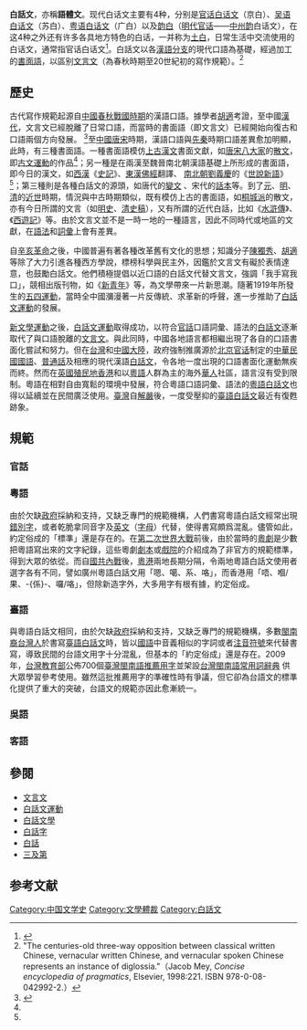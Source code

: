 {{dablink|對'''白話'''的其他解釋和用法請參見[[白話|白話]]。}}
'''白話文'''，亦稱'''語體文'''。现代白话文主要有4种，分别是[[官话白话文|官话白话文]]（京白）、[[吴语白话文|吴语白话文]]（苏白）、[[粤语白话文|粤语白话文]]（广白）以及[[韵白|韵白]]（[[明代官话|明代官话]]——[[中州韵|中州韵]]白话文），在这4种之外还有许多各具地方特色的白话，一并称为[[土白|土白]]，日常生活中交流使用的白话文，通常指官话白话文<ref>{{cite news|title=白话文的前世今生|publisher=[[人民日报海外版|人民日报海外版]]|date=2017-02-24|author=韩昊洋|url=http://www.cssn.cn/yyx/yyx_tpxw/201702/t20170224_3428390.shtml|archiveurl=https://web.archive.org/web/20201003053847/http://www.cssn.cn/yyx/yyx_tpxw/201702/t20170224_3428390.shtml|archivedate=2020-10-03|accessdate=2020-10-03|dead-url=no}}</ref>。白話文以各[[漢語|漢語]][[漢語方言|分支]]的現代口語為基礎，經過加工的[[書面語|書面語]]，以區别[[文言文|文言文]]（為春秋時期至20世紀初的寫作規範）。<ref>"The centuries-old three-way opposition between classical written Chinese, vernacular written Chinese, and vernacular spoken Chinese represents an instance of diglossia."（Jacob Mey, ''Concise encyclopedia of pragmatics'', Elsevier, 1998:221. ISBN 978-0-08-042992-2.）</ref>

==歷史==
古代寫作規範起源自[[中國|中國]][[春秋戰國時期|春秋戰國時期]]的漢語口語。據學者[[胡適|胡適]]考證，至中國[[漢代|漢代]]，文言文已經脫離了日常口語，而當時的書面語（即文言文）已經開始向復古和口語兩個方向發展。 <ref name=hs>{{cite book|title=白話文學史|author=胡適|ISBN=7530632493|publisher=百花文藝出版社}}</ref>至[[中國|中國]][[唐朝|唐]][[宋朝|宋]]時期，漢語口語與[[先秦|先秦]]時期口語差異愈加明顯，此時，有三種書面語。一種書面語模仿[[古漢語|上古漢文]]書面文獻，如[[唐宋八大家|唐宋八大家]]的[[散文|散文]]，即[[古文運動|古文運動]]的作品<ref name=hs></ref>；另一種是在兩漢至魏晉南北朝漢語基礎上所形成的書面語，即今日的漢文，如[[西漢|西漢]]《[[史記|史記]]》、[[東漢|東漢]][[佛經|佛經]]翻譯、 [[南北朝|南北朝]][[劉義慶|劉義慶]]的《[[世說新語|世說新語]]》<ref name=hs></ref>；第三種則是各種白話文的源頭，如唐代的[[變文|變文]] 、宋代的[[話本|話本]]等。到了[[元朝|元]]、[[明朝|明]]、[[清朝|清]]的[[近世|近世]]時期，情況與中古時期類似，既有模仿上古的書面語，如[[桐城派|桐城派]]的散文，亦有今日所謂的文言（如[[明史|明史]]、[[清史稿|清史稿]]），又有所謂的近代白話，比如《[[水滸傳|水滸傳]]》、《[[西遊記|西遊記]]》等。由於文言文並不是一時一地的一種語言，因此不同時代或地區的文獻，在[[語法|語法]]和[[詞彙|詞彙]]上會有差異。

自[[辛亥革命|辛亥革命]]之後，中國普遍有著各種改革舊有文化的思想；知識分子[[陳獨秀|陳獨秀]]、[[胡適|胡適]]等除了大力引進各種西方學說，標榜科學與民主外，因鑑於文言文有礙於表情達意，也鼓勵白話文。他們積極提倡以近口語的白話文代替文言文，強調「我手寫我口」，競相出版刊物，如《[[新青年|新青年]]》等，為文學帶來一片新思潮。隨著1919年所發生的[[五四運動|五四運動]]，當時全中國瀰漫著一片反傳統、求革新的呼聲，進一步推助了[[白話文運動|白話文運動]]的發展。

[[新文學運動|新文學運動]]之後，[[白話文運動|白話文運動]]取得成功，以符合[[官話|官話]]口語詞彙、語法的[[官話白話文|白話文]]逐漸取代了與口語脫離的[[文言文|文言文]]。與此同時，中國各地語言都相繼出現了各自的口語書面化嘗試和努力。但在[[中華民國|台灣]]和[[大陸當局|中國大陸]]，政府強制推廣源於[[北京官话|北京官话]]制定的[[中華民國國語|中華民國國語]]、[[普通话|普通話]]及相應的現代漢語[[官話白話文|白話文]]，令各地一度出現的口語書面化運動無疾而終。然而在[[英國殖民地|英國殖民地]][[香港|香港]]和以[[粵語|粵語]]人群為主的海外[[華人|華人]]社區，語言沒有受到限制。粵語在相對自由寬鬆的環境中發展，符合粵語口語詞彙、語法的[[粵語白話文|粵語白話文]]也得以延續並在民間廣泛使用。[[臺灣|臺灣]]自[[臺灣解嚴|解嚴]]後，一度受壓抑的[[臺語白話文|臺語白話文]]最近有復甦跡象。

==規範==
===官話===
{{main|官話白話文|現代標準漢語|中州韻白話文}}

===粵語===
{{main|粵語白話文|粵語本字}}
由於欠缺[[政府|政府]]採納和支持，又缺乏專門的規範機構，人們書寫粵語白話文經常出現[[錯別字|錯別字]]，或者乾脆拿同音字及[[英文|英文]]（[[字母|字母]]）代替，使得書寫頗爲混亂。儘管如此，約定俗成的「標準」還是存在的。在[[第二次世界大戰|第二次世界大戰]]前後，由於當時的[[粵劇|粵劇]]是少數把粵語寫出來的文字紀錄，這些粵劇[[劇本|劇本]]或[[電影院|戲院]]的介紹成為了非官方的規範標準，得到大眾的依從。而自[[國共內戰|國共內戰]]後，[[廣東|粵]][[香港|港]]兩地長期分隔，令兩地粵語白話文使用者選字各有不同，譬如廣州粵語白話文用「嗯、噶、系、咯」，而香港用「唔、嗰/果、-{係}-、囉/咯」，但除新造字外，大多用字有根有據，約定俗成。

===臺語===
{{main|臺語白話文|台灣閩南語推薦用字}}
與粵語白話文相同，由於欠缺[[政府|政府]]採納和支持，又缺乏專門的規範機構，多數[[閩南裔台灣人|閩南裔台灣人]]於書寫[[臺語白話文|臺語白話文]]時，皆以[[中華民國國語|國語]]中音義相似的字詞或者[[注音符號|注音符號]]來代替書寫，導致民間的台語文用字十分混亂，但基本的「約定俗成」還是存在。2009年，[[台灣教育部|台灣教育部]]公佈700個[[臺灣閩南語推薦用字|臺灣閩南語推薦用字]]並架設[http://twblg.dict.edu.tw/holodict_new/index.html 台灣閩南語常用詞辭典] {{Wayback|url=http://twblg.dict.edu.tw/holodict_new/index.html |date=20130621024208 }}供大眾學習參考使用。雖然這批推薦用字的準確性時有爭議，但它卻為台語文的標準化提供了重大的突破，台語文的規範亦因此愈漸統一。{{FACT}}

===吳語===
{{main|吳語白話文|吳語字}}

===客語===
{{main|客語白話文|客家話正音正字}}

==參閱==
*[[文言文|文言文]]
*[[白話文運動|白話文運動]]
*[[白話文學|白話文學]]
*[[白話字|白話字]]
*[[白話|白話]]
*[[三及第|三及第]]

== 参考文献 ==
{{reflist}}
{{漢語}}
{{中國文學流變}}

[[Category:中国文学史|Category:中国文学史]]
[[Category:文學體裁|Category:文學體裁]]
[[Category:白話文|Category:白話文]]
